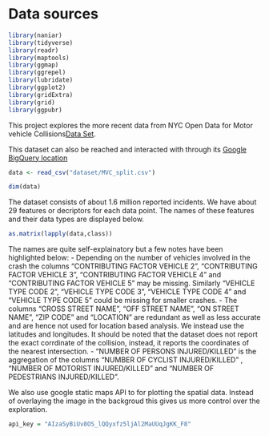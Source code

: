 # Data sources

```r
library(naniar)
library(tidyverse)
library(readr)
library(maptools)
library(ggmap)
library(ggrepel)
library(lubridate)
library(ggplot2)
library(gridExtra)
library(grid)
library(ggpubr)
```

This project explores the more recent data from NYC Open Data for Motor vehicle Collisions[Data Set](https://data.cityofnewyork.us/Public-Safety/NYPD-Motor-Vehicle-Collisions/h9gi-nx95).

This dataset can also be reached and interacted with through its [Google BigQuery location](https://bigquery.cloud.google.com/table/bigquery-public-data:new_york.nypd_mv_collisions?tab=schema)

```r
data <- read_csv("dataset/MVC_split.csv")
```

```r
dim(data)
```

The dataset consists of about 1.6 million reported incidents. We have about 29 features or decriptors for each data point. The names of these features and their data types are displayed below.

```r
as.matrix(lapply(data,class))
```
 The names are quite self-explainatory but a few notes have been highlighted below:
- Depending on the number of vehicles involved in the crash the columns "CONTRIBUTING FACTOR VEHICLE 2", "CONTRIBUTING FACTOR VEHICLE 3", "CONTRIBUTING FACTOR VEHICLE 4" and "CONTRIBUTING FACTOR VEHICLE 5" may be missing. Similarly "VEHICLE TYPE CODE 2", "VEHICLE TYPE CODE 3", "VEHICLE TYPE CODE 4" and "VEHICLE TYPE CODE 5" could be missing for smaller crashes.
- The columns "CROSS STREET NAME", "OFF STREET NAME", "ON STREET NAME", "ZIP CODE" and "LOCATION" are redundant as well as less accurate and are hence not used for location based analysis. We instead use the latitudes and longitudes. It should be noted that the dataset does not report the exact corrdinate of the collision, instead, it reports the coordinates of the nearest intersection.
- "NUMBER OF PERSONS INJURED/KILLED" is the aggregation of the columns "NUMBER OF CYCLIST INJURED/KILLED" , "NUMBER OF MOTORIST INJURED/KILLED" and "NUMBER OF PEDESTRIANS INJURED/KILLED".

We also use google static maps API to for plotting the spatial data. Instead of overlaying the image in the backgroud this gives us more control over the exploration.

```r
api_key = "AIzaSyBiUv8OS_lQQyxfz5ljAl2MaUUqJgKK_F8"
```

